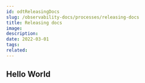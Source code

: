 ---
id: odtReleasingDocs
slug: /observability-docs/processes/releasing-docs
title: Releasing docs
image:
description:
date: 2022-03-01
tags:
related:
---

## Hello World
